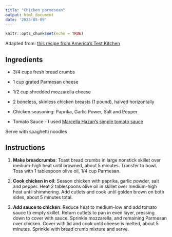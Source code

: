 ```yaml
---
title: "Chicken parmesean"
output: html_document
date: '2023-05-09'
---
```


```r
knitr::opts_chunk$set(echo = TRUE)
```

Adapted from: [this recipe from America's Test Kitchen](https://www.americastestkitchen.com/recipes/2772-skillet-chicken-parmesan)

## Ingredients 

- 3/4 cups fresh bread crumbs
- 1 cup grated Parmesan cheese
- 1/2 cup shredded mozzarella cheese

- 2  boneless, skinless chicken breasts (1 pound), halved horizontally
- Chicken seasoning: Paprika, Garlic Power, Salt and Pepper 

- Tomato Sauce - I used [Marcella Hazan's simple tomato sauce](https://cooking.nytimes.com/recipes/1015178-marcella-hazans-tomato-sauce) 

Serve with spaghetti noodles

## Instructions

1. **Make breadcrumbs**: Toast bread crumbs in large nonstick skillet over medium-high heat until browned, about 5 minutes. Transfer to bowl. Toss with 1 tablespoon olive oil, 1/4 cup Parmesan. 

2. **Cook chicken in oil**: Season chicken with paprika, garlic powder, salt and pepper. Heat 2 tablespoons olive oil in skillet over medium-high heat until shimmering. Add cutlets and cook until golden brown on both sides, about 5 minutes total. 

3. **Add sauce to chicken**: Reduce heat to medium-low and add tomato sauce to empty skillet. Return cutlets to pan in even layer, pressing down to cover with sauce. Sprinkle mozzarella, and remaining Parmesan over chicken. Cover with lid and cook until cheese is melted, about 5 minutes. Sprinkle with bread crumb mixture and serve.

